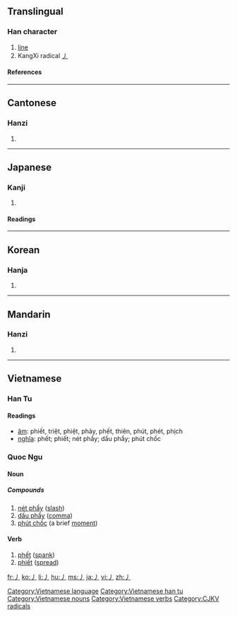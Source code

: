 ==Translingual==
{{stroke order|type=animate}}
===Han character===
{{Han char|rn=4|rad=丿|as=00|sn=1|four=|canj=竹 (H), X竹 (XH)}}
# [[line]]
# KangXi radical [[Index:Chinese radical/丿|丿]]
====References====
{{Han ref|kx=0081.060|dkj=00106|dj=0164.070|hdz=10031.020|uh=4E3F|ud=20031}}
----

==Cantonese==
===Hanzi===
{{yue-hanzi|jyut=|y=pit3}}
# {{defn|Cantonese}}
----
==Japanese==
===Kanji===
{{ja-kanji|grade=|rs=丿00}}
# {{defn|Japanese}}
====Readings====
{{ja-readings|on=[[へつ]] (hetsu), [[へち]] (hechi), [[よう]] (yō)|kun=[[もとる]] (motoru)}}
----
==Korean==
===Hanja===
{{ko-hanja|hangeul=별|rv=byeol|mr=pyŏl}}
# {{defn|Korean}}
----
==Mandarin==
===Hanzi===
{{cmn-hanzi|pin=[[piě]] ([[pie3]])|wg=p'ieh<sup>3</sup>}}
# {{defn|Mandarin}}

----
==Vietnamese==
===Han Tu===
{{vi-hantu}}
====Readings====
*[[音読|âm]]: phiết, triệt, phiệt, phảy, phết, thiên, phút, phét, phịch
*[[意義|nghĩa]]: phết; phiết; nét phẩy; dấu phẩy; phút chốc
===Quoc Ngu===
====Noun====
=====Compounds=====
# [[nét phẩy]] ([[slash]])
# [[dấu phẩy]] ([[comma]])
# [[phút chốc]] (a brief [[moment]])
====Verb====
# [[phết]] ([[spank]])
# [[phiết]] ([[spread]])
[[Category:Vietnamese language]]
[[Category:Vietnamese han tu]]
[[Category:Vietnamese nouns]]
[[Category:Vietnamese verbs]]

[[Category:CJKV radicals]]

[[fr:丿]]
[[ko:丿]]
[[li:丿]]
[[hu:丿]]
[[ms:丿]]
[[ja:丿]]
[[vi:丿]]
[[zh:丿]]